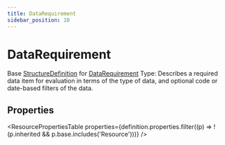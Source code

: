```yaml
---
title: DataRequirement
sidebar_position: 10
---
```


# DataRequirement

Base <a href="/docs/api/fhir/resources/structuredefinition">StructureDefinition</a> for <a href="/docs/api/fhir/datatypes/datarequirement">DataRequirement</a> Type: Describes a required data item for evaluation in terms of the type of data, and optional code or date-based filters of the data.

<Tabs queryString="intro-section">
<TabItem value="schema" label="Schema" default>


## Properties


<ResourcePropertiesTable properties={definition.properties.filter((p) => !(p.inherited && p.base.includes('Resource')))} />


</TabItem>
  
  
  
  

</Tabs>
